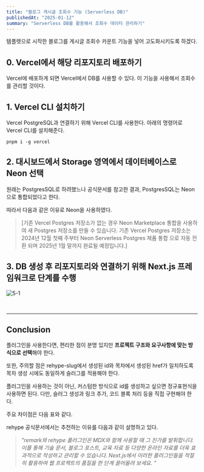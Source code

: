 ```yaml
---
title: "블로그 게시글 조회수 기능 (Serverless DB)"
publishedAt: "2025-01-12"
summary: "Serverless DB를 활용해서 조회수 데이터 관리하기"
---
```


템플렛으로 시작한 블로그를 게시글 조회수 카운트 기능을 넣어 고도화시키도록 하겠다.

## 0. Vercel에서 해당 리포지토리 배포하기

Vercel에 배포하게 되면 Vercel에서 DB를 사용할 수 있다. 이 기능을 사용해서 조회수를 관리할 것이다.

## 1. Vercel CLI 설치하기

Vercel PostgreSQL과 연결하기 위해 Vercel CLI를 사용한다. 아래의 명령어로 Vercel CLI를 설치해준다.

```
pnpm i -g vercel
```

## 2. 대시보드에서 Storage 영역에서 데이터베이스로 Neon 선택

원래는 PostgresSQL로 하려했느나 공식문서를 참고한 결과, PostgresSQL는 Neon으로 통합되었다고 한다.

따라서 다음과 같은 이유로 Neon을 사용하였다.

> [기존 Vercel Postgres 저장소가 없는 경우 Neon Marketplace 통합을 사용하여 새 Postgres 저장소를 만들 수 있습니다. 기존 Vercel Postgres 저장소는 2024년 12월 첫째 주부터 Neon Serverless Postgres 제품 통합 으로 자동 전환 되며 2025년 1월 말까지 완료될 예정입니다.]

## 3. DB 생성 후 리포지토리와 연결하기 위해 Next.js 프레임워크로 단계를 수행

![5-1](/images/posts/1-next-js-blog/5-1.png)

<br />

---

## Conclusion

플러그인을 사용한다면, 편리한 점이 분명 있지만 **프로젝트 구조와 요구사항에 맞는 방식으로 선택**해야 한다.

또한, 주의할 점은 rehype-slug에서 생성된 id와 목차에서 생성된 href가 일치하도록 목차 생성 시에도 동일하게 슬러그를 적용해야 한다.

플러그인을 사용하는 것이 아닌, 커스텀한 방식으로 id를 생성하고 싶으면 정규표현식을 사용하면 된다. 다만, 슬러그 생성과 링크 추가, 코드 블록 처리 등을 직접 구현해야 한다.

주요 차이점은 다음 표와 같다.

<Table
  data={{
    headers: ["", "extractHeadings", "rehype-slug + rehype-autolink-headings"],
    rows: [
      ["헤딩 추출 방식", "정규표현식", "AST 변환 및 렌더링 단계"],
      ["슬러그 자동 생성", "직접 구현 필요", "자동으로 생성"],
      ["코드 블록 처리", "수동으로 제거", "자동으로 무시"],
      ["사용 단계", "MDX 콘텐츠 파싱 단계", "MDX 렌더링 단계"],
    ],
  }}
/>

rehype 공식문서에서는 추천하는 이유를 다음과 같이 설명하고 있다.

> _"remark와 rehype 플러그인은 MDX와 함께 사용할 때 그 진가를 발휘합니다. 이를 통해 기술 문서, 블로그 포스트, 교육 자료 등 다양한 온라인 자료를 더욱 효과적으로 작성하고 관리할 수 있습니다. Next.js에서 이러한 플러그인들을 적절히 활용하여 웹 프로젝트의 품질을 한 단계 끌어올려 보세요. "_
